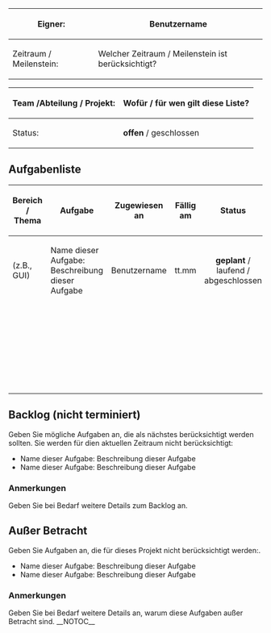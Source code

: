 <div class="databox">
<div class="tbl">
{|
|-
!Eigner:
|Benutzername
|-
!Zeitraum / Meilenstein:
|Welcher Zeitraum / Meilenstein ist berücksichtigt?
|}
</div>
<div class="tbl">
{| 
|-
!Team /Abteilung / Projekt:
|Wofür / für wen gilt diese Liste?
|-
!Status:
| class="select" |'''offen''' / geschlossen
|}
</div>
</div>

==Aufgabenliste==
{| class="wikitable sortable" style="width:100%;"
!Bereich / Thema
!Aufgabe
!Zugewiesen an
! style="vertical-align:middle;text-align:center;" |Fällig am
! style="vertical-align:middle;text-align:center;" |Status
! style="vertical-align:middle;text-align:center;" |Priorität
|-
|(z.B., GUI)
|Name dieser Aufgabe:  Beschreibung dieser Aufgabe
|Benutzername
| style="vertical-align:middle;text-align:center;" |tt.mm
| style="vertical-align:middle;text-align:center;" |'''geplant''' / laufend / abgeschlossen
| style="vertical-align:middle;text-align:center;" |1
|-
|
|
|
| style="vertical-align:middle;text-align:center;" |
| style="vertical-align:middle;text-align:center;" |
| style="vertical-align:middle;text-align:center;" |2
|-
|
|
|
| style="vertical-align:middle;text-align:center;" |
| style="vertical-align:middle;text-align:center;" |
| style="vertical-align:middle;text-align:center;" |1
|-
|
|
|
| style="vertical-align:middle;text-align:center;" |
| style="vertical-align:middle;text-align:center;" |
| style="vertical-align:middle;text-align:center;" |3
|}

==Backlog (nicht terminiert)==
Geben Sie mögliche Aufgaben an, die als nächstes berücksichtigt werden sollten. Sie werden  für dien aktuellen Zeitraum nicht berücksichtigt:
*Name dieser Aufgabe: Beschreibung dieser Aufgabe
*Name dieser Aufgabe: Beschreibung dieser Aufgabe

===Anmerkungen===
Geben Sie bei Bedarf weitere Details zum Backlog an.

==Außer Betracht==
Geben Sie Aufgaben an, die für dieses Projekt nicht berücksichtigt werden:.
*Name dieser Aufgabe: Beschreibung dieser Aufgabe
*Name dieser Aufgabe: Beschreibung dieser Aufgabe

=== Anmerkungen ===
Geben Sie bei Bedarf weitere Details an, warum diese Aufgaben außer Betracht sind.
__NOTOC__